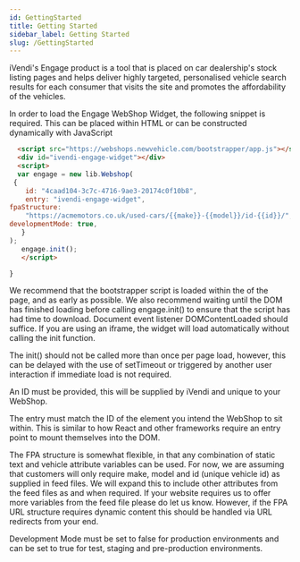 ```yaml
---
id: GettingStarted
title: Getting Started
sidebar_label: Getting Started
slug: /GettingStarted
---
```


iVendi's Engage product is a tool that is placed on car dealership's stock listing pages and helps deliver highly targeted, personalised vehicle search results for each consumer that visits the site and promotes the affordability of the vehicles.

In order to load the Engage WebShop Widget, the following snippet is required. This can be placed within HTML or can be constructed dynamically with JavaScript

```html
  <script src="https://webshops.newvehicle.com/bootstrapper/app.js"></script>
  <div id="ivendi-engage-widget"></div>
  <script>
  var engage = new lib.Webshop(
 {
    id: "4caad104-3c7c-4716-9ae3-20174c0f10b8",
    entry: "ivendi-engage-widget",
fpaStructure:
    "https://acmemotors.co.uk/used-cars/{{make}}-{{model}}/id-{{id}}/",
developmentMode: true,
   }
);
   engage.init();
   </script>

}

```

We recommend that the bootstrapper script is loaded within the <head /> of the page, and as early as possible. We also recommend waiting until the DOM has finished loading before calling engage.init() to ensure that the script has had time to download. Document event listener DOMContentLoaded should suffice. If you are using an iframe, the widget will load automatically without calling the init function.

The init() should not be called more than once per page load, however, this can be delayed with the use of setTimeout or triggered by another user interaction if immediate load is not required.

An ID must be provided, this will be supplied by iVendi and unique to your WebShop.

The entry must match the ID of the element you intend the WebShop to sit within. This is similar to how React and other frameworks require an entry point to mount themselves into the DOM.

The FPA structure is somewhat flexible, in that any combination of static text and vehicle attribute variables can be used. For now, we are assuming that customers will only require make, model and id (unique vehicle id) as supplied in feed files. We will expand this to include other attributes from the feed files as and when required. If your website requires us to offer more variables from the feed file please do let us know. However, if the FPA URL structure requires dynamic content this should be handled via URL redirects from your end.

Development Mode must be set to false for production environments and can be set to true for test, staging and pre-production environments.
